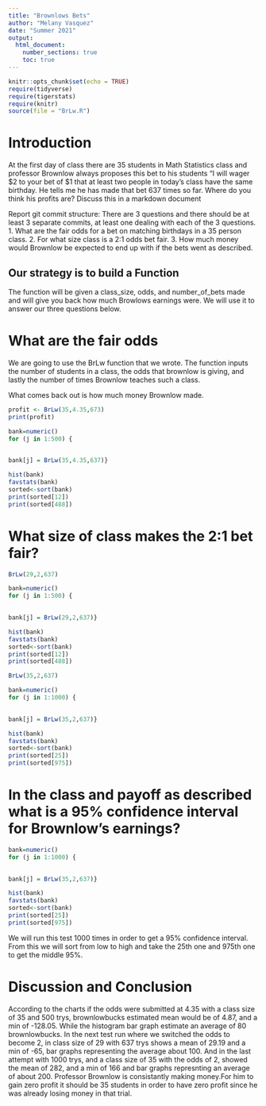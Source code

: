 ```yaml
---
title: "Brownlows Bets"
author: "Melany Vasquez"
date: "Summer 2021"
output: 
  html_document:
    number_sections: true
    toc: true
---
```


```r
knitr::opts_chunk$set(echo = TRUE)
require(tidyverse)
require(tigerstats)
require(knitr)
source(file = "BrLw.R")
```


<!-- We recommend you use git branches -- create a separate branch for each major section i.e. Introduction, Methods, Results, Inferential Results, and Discussion and Conclusions - leave the YAML block untouched until the final merge where you put in your own name !-->

# Introduction

<!--In this section you explain what you are trying to show.  Where did the data come from?  What is the research or other question you are trying to answer?!-->

 At the first day of class there are 35 students in Math Statistics class and professor Brownlow always proposes this bet to his students "I will wager $2 to your bet of $1 that at least two people in today's class have  the same birthday.  He tells me he has made that bet 637 times so far. Where do you think his profits are? Discuss this in a markdown document
 
Report git commit structure:
There are 3 questions and there should be at least 3 separate commits, at least one dealing with each of the 3 questions.
1. What are the fair odds for a bet on matching birthdays in a 35 person class.
2. For what size class is a 2:1 odds bet fair.
3. How much money would Brownlow be expected to end up with if the bets went as described.

## Our strategy is to build a Function 

The function will be given a class_size, odds, and number_of_bets made and will give you back how much Browlows earnings were. We will use it to answer our three questions below.

# What are the fair odds  



<!--Decide on your methods:  In this section explain the approach you will take to attack the issue --- how will you decide on a likely estimate of professor Brownlow's earnings or losses after 637 bets. Also explain how you construct a 95% confidence interval about your estimate of his winnings !-->


We are going to use the BrLw function that we wrote. The function inputs the number of students in a class, the odds that brownlow is giving, and lastly the number of times Brownlow teaches such a class.

What comes back out is how much money Brownlow made.

```r
profit <- BrLw(35,4.35,673)
print(profit)
```

```r
bank=numeric()
for (j in 1:500) {
  

bank[j] = BrLw(35,4.35,637)}
```

```r
hist(bank)
favstats(bank)
sorted<-sort(bank)
print(sorted[12])
print(sorted[488])
```




# What size of class makes the 2:1 bet fair?  
<!--Explain and display the results of your method of coming up with the estimate of professor Brownlows betting profits!-->

```r
BrLw(29,2,637)
```

```r
bank=numeric()
for (j in 1:500) {
  

bank[j] = BrLw(29,2,637)}
```

```r
hist(bank)
favstats(bank)
sorted<-sort(bank)
print(sorted[12])
print(sorted[488])
```

```r
BrLw(35,2,637)
```

```r
bank=numeric()
for (j in 1:1000) {
  

bank[j] = BrLw(35,2,637)}
```

```r
hist(bank)
favstats(bank)
sorted<-sort(bank)
print(sorted[25])
print(sorted[975])
```


# In the class and payoff as described what is a 95% confidence interval for Brownlow's earnings?
  
<!--Explain and display your method of coming up with a 95% confidence interval of  professor Brownlows winnings (or losings)-->

```r
bank=numeric()
for (j in 1:1000) {
  

bank[j] = BrLw(35,2,637)}
```


```r
hist(bank)
favstats(bank)
sorted<-sort(bank)
print(sorted[25])
print(sorted[975])
```


We will run this test 1000 times in order to get a 95% confidence interval. From this we will sort from low to high and take the 25th one and 975th one to get the middle 95%.


# Discussion and Conclusion

<!--Discussion and conclusion here.  If professor Brownlow is consistantly making or losing money how could he change his payout so that his profits center on zero?  Also discuss what size his class should be in order to have his current scheme balance at zero profit.!-->

According to the charts if the odds were submitted at 4.35 with a class size of 35 and 500 trys, brownlowbucks estimated mean would be of 4.87, and a min of -128.05. While the histogram bar graph estimate an average of 80 brownlowbucks. In the next test run where we switched the odds to become 2, in class size of 29 with 637 trys shows a mean of 29.19 and a min of -65, bar graphs representing the average about 100. And in the last attempt with 1000 trys, and a class size of 35 with the odds of 2, showed the mean of 282, and a min of 166 and bar graphs represnting an average of about 200. 
Professor Brownlow is consistantly making money.For him to gain zero profit it should be 35 students in order to have zero profit since he was already losing money in that trial.


